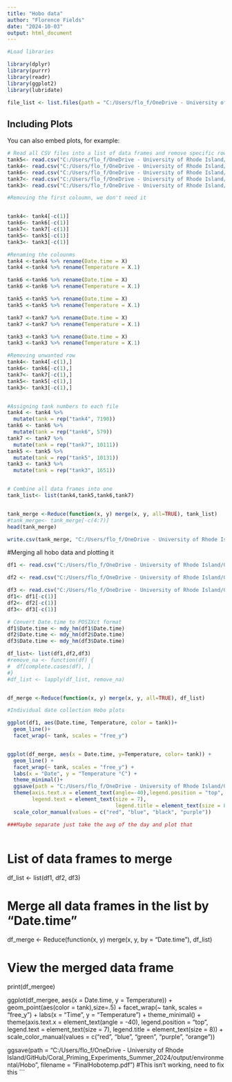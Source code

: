 ---
title: "Hobo data"
author: "Florence Fields"
date: "2024-10-03"
output: html_document
---

```{r setup, include=FALSE}
#Load libraries 

library(dplyr)
library(purrr)
library(readr)
library(ggplot2)
library(lubridate)

```


```{r setup, include=FALSE}
file_list <- list.files(path = "C:/Users/flo_f/OneDrive - University of Rhode Island/GitHub/Coral_Priming_Experiments_Summer_2024/data/environmental/HobologgerData/20240808", pattern = "*.csv", full.names = TRUE)

```

## Including Plots

You can also embed plots, for example:

```{r setup, echo=FALSE}
# Read all CSV files into a list of data frames and remove specific rows
tank5<- read.csv("C:/Users/flo_f/OneDrive - University of Rhode Island/GitHub/Coral_Priming_Experiments_Summer_2024/data/environmental/HobologgerData/20240724/temp_tank5.csv")
tank4<- read.csv("C:/Users/flo_f/OneDrive - University of Rhode Island/GitHub/Coral_Priming_Experiments_Summer_2024/data/environmental/HobologgerData/20240724/tem_tank4.csv")
tank6<- read.csv("C:/Users/flo_f/OneDrive - University of Rhode Island/GitHub/Coral_Priming_Experiments_Summer_2024/data/environmental/HobologgerData/20240724/temp_tank6.csv")
tank7<- read.csv("C:/Users/flo_f/OneDrive - University of Rhode Island/GitHub/Coral_Priming_Experiments_Summer_2024/data/environmental/HobologgerData/20240724/temp_tank7.csv")
tank3<- read.csv("C:/Users/flo_f/OneDrive - University of Rhode Island/GitHub/Coral_Priming_Experiments_Summer_2024/data/environmental/HobologgerData/20240724/temp_tank3.csv")

#Removing the first coloumn, we don't need it


tank4<- tank4[-c(1)]
tank6<- tank6[-c(1)]
tank7<- tank7[-c(1)]
tank5<- tank5[-c(1)]
tank3<- tank3[-c(1)]

#Renaming the colounms 
tank4 <-tank4 %>% rename(Date.time = X)
tank4 <-tank4 %>% rename(Temperature = X.1)

tank6 <-tank6 %>% rename(Date.time = X)
tank6 <-tank6 %>% rename(Temperature = X.1)

tank5 <-tank5 %>% rename(Date.time = X)
tank5 <-tank5 %>% rename(Temperature = X.1)

tank7 <-tank7 %>% rename(Date.time = X)
tank7 <-tank7 %>% rename(Temperature = X.1)

tank3 <-tank3 %>% rename(Date.time = X)
tank3 <-tank3 %>% rename(Temperature = X.1)

#Removing unwanted row
tank4<- tank4[-c(1),]
tank6<- tank6[-c(1),]
tank7<- tank7[-c(1),]
tank5<- tank5[-c(1),]
tank3<- tank3[-c(1),]


#Assigning tank numbers to each file
tank4 <- tank4 %>%
  mutate(tank = rep("tank4", 7190))
tank6 <- tank6 %>%
  mutate(tank = rep("tank6", 579))
tank7 <- tank7 %>%
  mutate(tank = rep("tank7", 10111))
tank5 <- tank5 %>%
  mutate(tank = rep("tank5", 10131))
tank3 <- tank3 %>%
  mutate(tank = rep("tank3", 1651))


# Combine all data frames into one
tank_list<- list(tank4,tank5,tank6,tank7)


tank_merge <-Reduce(function(x, y) merge(x, y, all=TRUE), tank_list)
#tank_merge<- tank_merge[-c(4:7)]
head(tank_merge)

write.csv(tank_merge, "C:/Users/flo_f/OneDrive - University of Rhode Island/GitHub/Coral_Priming_Experiments_Summer_2024/output/environmental/Hobo/20240724TempHobo.csv")

```

#Merging all hobo data and plotting it

```{r}
df1 <- read.csv("C:/Users/flo_f/OneDrive - University of Rhode Island/GitHub/Coral_Priming_Experiments_Summer_2024/output/environmental/Hobo/20240724TempHobo.csv")

df2 <- read.csv("C:/Users/flo_f/OneDrive - University of Rhode Island/GitHub/Coral_Priming_Experiments_Summer_2024/output/environmental/Hobo/20240808TempHobo.csv")

df3 <- read.csv("C:/Users/flo_f/OneDrive - University of Rhode Island/GitHub/Coral_Priming_Experiments_Summer_2024/output/environmental/Hobo/20240815TempHobo.csv")
df1<- df1[-c(1)]
df2<- df2[-c(1)]
df3<- df3[-c(1)]

# Convert Date.time to POSIXct format
df1$Date.time <- mdy_hm(df1$Date.time)
df2$Date.time <- mdy_hm(df2$Date.time)
df3$Date.time <- mdy_hm(df3$Date.time)

df_list<- list(df1,df2,df3)
#remove_na <- function(df) {
#  df[complete.cases(df), ]
#}
#df_list <- lapply(df_list, remove_na)


df_merge <-Reduce(function(x, y) merge(x, y, all=TRUE), df_list)
```

```{r}
#Individual date collection Hobo plots 

ggplot(df1, aes(Date.time, Temperature, color = tank))+
  geom_line()+
  facet_wrap(~ tank, scales = "free_y")


ggplot(df_merge, aes(x = Date.time, y=Temperature, color= tank)) +
  geom_line() +
  facet_wrap(~ tank, scales = "free_y") +
  labs(x = "Date", y = "Temperature °C") +
  theme_minimal()+
  ggsave(path = "C:/Users/flo_f/OneDrive - University of Rhode Island/GitHub/Coral_Priming_Experiments_Summer_2024/output/environmental/Hobo", filename = "hobotemp.pdf")
  theme(axis.text.x = element_text(angle=-40),legend.position = "top", 
        legend.text = element_text(size = 7),
                                   legend.title = element_text(size = 8))+
  scale_color_manual(values = c("red", "blue", "black", "purple"))

###Maybe separate just take the avg of the day and plot that 
  
```


# List of data frames to merge
df_list <- list(df1, df2, df3)

# Merge all data frames in the list by "Date.time"
df_merge <- Reduce(function(x, y) merge(x, y, by = "Date.time"), df_list)

# View the merged data frame
print(df_mergee)



ggplot(df_mergee, aes(x = Date.time, y = Temperature)) +
  geom_point(aes(color = tank),size=.5) +
  facet_wrap(~ tank, scales = "free_y") +
  labs(x = "Time", y = "Temperature") +
  theme_minimal() +
  theme(axis.text.x = element_text(angle = -40), 
        legend.position = "top", 
        legend.text = element_text(size = 7),
        legend.title = element_text(size = 8)) +
  scale_color_manual(values = c("red", "blue", "green", "purple", "orange"))

  ggsave(path = "C:/Users/flo_f/OneDrive - University of Rhode Island/GitHub/Coral_Priming_Experiments_Summer_2024/output/environmental/Hobo", filename = "FinalHobotemp.pdf")
#This isn't working, need to fix this 
```

